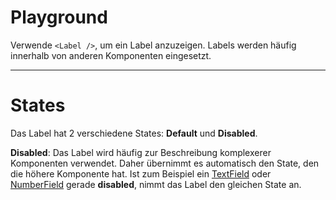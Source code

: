 # Playground

Verwende `<Label />`, um ein Label anzuzeigen. Labels werden häufig innerhalb
von anderen Komponenten eingesetzt.

<LiveCodeEditor />

---

# States

Das Label hat 2 verschiedene States: **Default** und **Disabled**.

<LiveCodeEditor example="states" editorCollapsed />

**Disabled**: Das Label wird häufig zur Beschreibung komplexerer Komponenten
verwendet. Daher übernimmt es automatisch den State, den die höhere Komponente
hat. Ist zum Beispiel ein [TextField](/03-components/form-controls/text-field)
oder [NumberField](/03-components/form-controls/number-field) gerade
**disabled**, nimmt das Label den gleichen State an.
